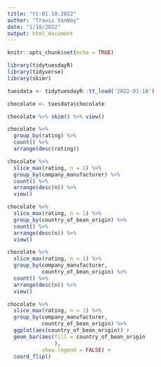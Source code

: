 ```yaml
---
title: "tt-01.18.2022"
author: "Travis VanNoy"
date: "1/18/2022"
output: html_document
---
```


```r
knitr::opts_chunk$set(echo = TRUE)
```

```r
library(tidytuesdayR)
library(tidyverse)
library(skimr)
```

```r

tuesdata <- tidytuesdayR::tt_load('2022-01-18')

chocolate <- tuesdata$chocolate
```


```r

chocolate %>% skim() %>% view()

chocolate %>% 
  group_by(rating) %>% 
  count() %>% 
  arrange(desc(rating))

chocolate %>% 
  slice_max(rating, n = 1) %>%
  group_by(company_manufacturer) %>% 
  count() %>% 
  arrange(desc(n)) %>% 
  view()

chocolate %>% 
  slice_max(rating, n = 1) %>% 
  group_by(country_of_bean_origin) %>% 
  count() %>% 
  arrange(desc(n)) %>% 
  view()

chocolate %>% 
  slice_max(rating, n = 1) %>% 
  group_by(company_manufacturer,
           country_of_bean_origin) %>% 
  count() %>% 
  arrange(desc(n)) %>% 
  view()
```


```r

chocolate %>% 
  slice_max(rating, n = 1) %>% 
  group_by(company_manufacturer,
           country_of_bean_origin) %>% 
  ggplot(aes(country_of_bean_origin)) +
  geom_bar(aes(fill = country_of_bean_origin
               ),
           show.legend = FALSE) +
  coord_flip()
  

```


